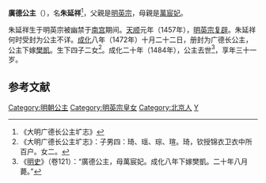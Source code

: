 {{東亞女性歷史人物
| 名稱=广德公主
| 身份=[[明朝|明朝]]公主
| 畫像=
| 說明=
| 姓名=朱延祥
| 封爵=[[长公主|长公主]]
| 墳墓=北京西翠微山
| 封號=广德长公主
| 出生年=1454年
| 逝世年=1484年
| 子=樊琦、樊瑶、樊琮、樊瑄
| 女=黔国夫人樊氏、樊氏
| 父親=[[明英宗|明英宗]]
| 母親=[[萬宸妃|萬宸妃]]
| 同胞兄弟=[[朱見潾|朱見潾]]、[[朱见湜|朱见湜]]、[[朱見浚|朱見浚]]、[[朱见治|朱见治]]
|同胞姊妹=[[淳安公主|淳安公主]]
|}}
'''廣德公主'''（{{bd|1454年||1484年|catIdx=Z}}），名'''朱延祥'''<ref>《大明广德长公主圹志》</ref>，父親是[[明英宗|明英宗]]，母親是[[萬宸妃|萬宸妃]]。

朱延祥生于明英宗被幽禁于[[南宫|南宫]]期间。[[天顺_(明朝)|天顺]]元年（1457年），[[明英宗复辟|明英宗复辟]]。朱延祥何时受封为公主不详。[[成化|成化]]八年（1472年）十月二十二日，册封为广德长公主，公主下嫁[[樊凱|樊凱]]。生下四子二女<ref>《大明广德长公主圹志》：子男四：琦、瑶、琮、瑄。琦，钦授锦衣卫衣中所百户。女二。</ref>。成化二十年（1484年），公主去世<ref>《[[明史|明史]]》（卷121）：“廣德公主，母萬宸妃。成化八年下嫁樊凱。二十年八月薨。”</ref>，享年三十一岁。

==参考文献==
<div class="references-small">
<references></references>
</div>

{{明朝人物小作品}}
[[Category:明朝公主|Category:明朝公主]]
[[Category:明英宗皇女|Category:明英宗皇女]]
[[Category:北京人|Category:北京人]]
[[Category:朱姓|Y]]